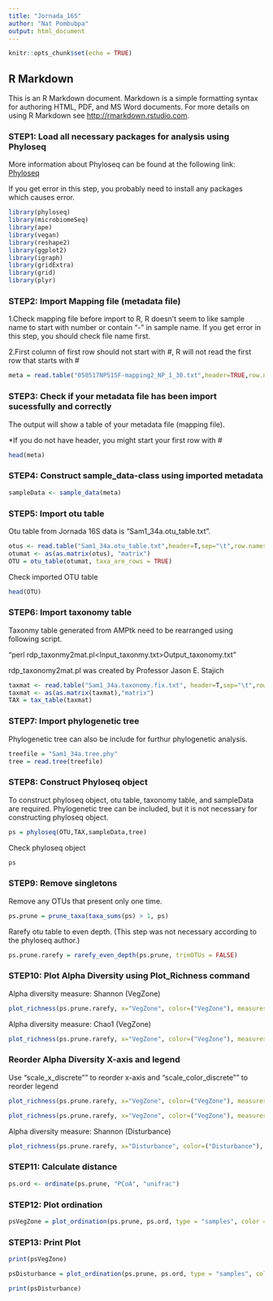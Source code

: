 ```yaml
---
title: "Jornada_16S"
author: "Nat Pombubpa"
output: html_document
---
```


```r
knitr::opts_chunk$set(echo = TRUE)
```

## R Markdown

This is an R Markdown document. Markdown is a simple formatting syntax for authoring HTML, PDF, and MS Word documents. For more details on using R Markdown see <http://rmarkdown.rstudio.com>.


### STEP1: Load all necessary packages for analysis using Phyloseq

More information about Phyloseq can be found at the following link:
[Phyloseq](https://joey711.github.io/phyloseq/)

If you get error in this step, you probably need to install any packages which causes error.

```r
library(phyloseq)
library(microbiomeSeq)
library(ape)
library(vegan)
library(reshape2)
library(ggplot2)
library(igraph)
library(gridExtra)
library(grid)
library(plyr)
```

### STEP2: Import Mapping file (metadata file)

1.Check mapping file before import to R, R doesn't seem to like sample name to start with number or contain "-" in sample name. If you get error in this step, you should check file name first.

2.First column of first row should not start with #, R will not read the first row that starts with #

```r
meta = read.table("050517NP515F-mapping2_NP_1_30.txt",header=TRUE,row.names=1,sep="\t",stringsAsFactors=FALSE)
```

### STEP3: Check if your metadata file has been import sucessfully and correctly

The output will show a table of your metadata file (mapping file).

*If you do not have header, you might start your first row with #

```r
head(meta)
```

### STEP4: Construct sample_data-class using imported metadata 

```r
sampleData <- sample_data(meta)
```



### STEP5: Import otu table

Otu table from Jornada 16S data is "Sam1_34a.otu_table.txt".

```r
otus <- read.table("Sam1_34a.otu_table.txt",header=T,sep="\t",row.names=1)
otumat <- as(as.matrix(otus), "matrix")
OTU = otu_table(otumat, taxa_are_rows = TRUE)
```

Check imported OTU table 

```r
head(OTU)
```



### STEP6: Import taxonomy table

Taxonmy table generated from AMPtk need to be rearranged using following script.

"perl rdp_taxonmy2mat.pl<Input_taxonmy.txt>Output_taxonomy.txt"

rdp_taxonomy2mat.pl was created by Professor Jason E. Stajich

```r
taxmat <- read.table("Sam1_34a.taxonomy.fix.txt", header=T,sep="\t",row.names=1)
taxmat <- as(as.matrix(taxmat),"matrix")
TAX = tax_table(taxmat)
```

### STEP7: Import phylogenetic tree

Phylogenetic tree can also be include for furthur phylogenetic analysis.

```r
treefile = "Sam1_34a.tree.phy"
tree = read.tree(treefile)
```

### STEP8: Construct Phyloseq object

To construct phyloseq object, otu table, taxonomy table, and sampleData are required.
Phylogenetic tree can be included, but it is not necessary for constructing phyloseq object.

```r
ps = phyloseq(OTU,TAX,sampleData,tree)
```

Check phyloseq object

```r
ps
```


### STEP9: Remove singletons

Remove any OTUs that present only one time.

```r
ps.prune = prune_taxa(taxa_sums(ps) > 1, ps)
```

Rarefy otu table to even depth.
(This step was not necessary according to the phyloseq author.)

```r
ps.prune.rarefy = rarefy_even_depth(ps.prune, trimOTUs = FALSE)
```


### STEP10: Plot Alpha Diversity using Plot_Richness command

Alpha diversity measure: Shannon (VegZone)

```r
plot_richness(ps.prune.rarefy, x="VegZone", color=("VegZone"), measures=c( "Shannon")) + geom_boxplot() + ggtitle("Alpha Diversity (Shannon) by Veggitation Zone")
```

Alpha diversity measure: Chao1 (VegZone)

```r
plot_richness(ps.prune.rarefy, x="VegZone", color=("VegZone"), measures=c( "Chao1")) + geom_boxplot() + ggtitle("Alpha Diversity (Chao1) by Veggitation Zone")
```

### Reorder Alpha Diversity X-axis and legend 

Use "scale_x_discrete"" to reorder x-axis and "scale_color_discrete"" to reorder legend

```r

plot_richness(ps.prune.rarefy, x="VegZone", color=("VegZone"), measures=c( "Chao1")) + geom_boxplot() + ggtitle("Alpha Diversity (Chao1) by Veggitation Zone") + scale_x_discrete(limits=c("Mesquite","Grassland", "Creosote", "Tarbush", "Playa")) + scale_color_discrete(breaks=c("Mesquite","Grassland", "Creosote", "Tarbush", "Playa"))

```


```r
plot_richness(ps.prune.rarefy, x="VegZone", color=("VegZone"), measures=c( "Shannon")) + geom_boxplot() + ggtitle("Alpha Diversity (Shannon) by Veggitation Zone") + scale_x_discrete(limits=c("Mesquite","Grassland", "Creosote", "Tarbush", "Playa")) + scale_color_discrete(breaks=c("Mesquite","Grassland", "Creosote", "Tarbush", "Playa"))
```


Alpha diversity measure: Shannon (Disturbance)

```r
plot_richness(ps.prune.rarefy, x="Disturbance", color=("Disturbance"), measures=c( "Chao1","Shannon", "Observed")) + geom_boxplot() + ggtitle("Alpha Diversity by Disturbance")
```

### STEP11: Calculate distance

```r
ps.ord <- ordinate(ps.prune, "PCoA", "unifrac")
```

### STEP12: Plot ordination

```r
psVegZone = plot_ordination(ps.prune, ps.ord, type = "samples", color = "VegZone") + stat_ellipse(geom = "polygon", alpha = 1/18, aes(fill = VegZone)) + theme_bw() + ggtitle("Beta Diversity (PCoA) by VegZone")
```

### STEP13: Print Plot

```r
print(psVegZone)
```

```r
psDisturbance = plot_ordination(ps.prune, ps.ord, type = "samples", color = "Disturbance") + stat_ellipse(geom = "polygon", alpha = 1/18, aes(fill = Disturbance)) + theme_bw() + ggtitle("Beta Diversity (PCoA) by Disturbance")
```

```r
print(psDisturbance)
```

